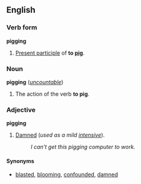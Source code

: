 ==English==
===Verb form===
'''pigging'''

#[[Present participle]] of '''to [[pig]]'''.

===Noun===
'''pigging''' (''[[uncountable]]'')

#The action of the verb '''to pig'''.

===Adjective===
'''pigging'''

#[[Damned]] (''used as a  mild [[intensive]]'').
#:''I can't get this pigging computer to work.''

====Synonyms====
*[[blasted]], [[blooming]], [[confounded]], [[damned]]